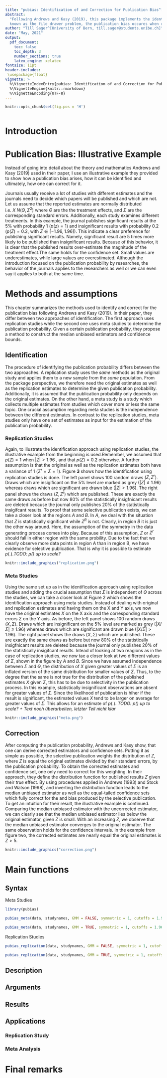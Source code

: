 ```yaml
---
title: "pubias: Identification of and Correction for Publication Bias^[This package was created as part of the seminar Workshop in Econometrics (Spring Semester 2021) and follows the implementation by *Andrews, Isaiah, and Maximilian Kasy. 2019. Identification of and Correction for Publication Bias.*]"
abstract:
  "Following Andrews and Kasy (2019), this package implements the identification of and correction for publiaction bias. Also 
  known as the file drawer problem, the publication bias occures when researchers submit their papers based on the likelihood of their      publication. Therefore, some results have a higher publication probability than others.This package identifies the said bias and          corrects   for it by differentiating between replication and meta-studies as well as between a likelihood and GMM estimation procedure."
author: "Till Sager^[University of Bern, till.sager@students.unibe.ch]"
date: "May, 2021"
output:   
  pdf_document:
    toc: false
    toc_depth: 3  
    number_sections: true 
    latex_engine: xelatex
fontsize: 11pt
header-includes:
 \usepackage{float}
vignette: >
  %\VignetteIndexEntry{pubias: Identification of and Correction for Publication Bias^[This package was created as part of the seminar Workshop in Econometrics (Spring Semester 2021) and follows the implementation by *Andrews, Isaiah, and Maximilian Kasy. 2019. Identification of and Correction for Publication Bias.*]"}
  %\VignetteEngine{knitr::rmarkdown}
  %\VignetteEncoding{UTF-8}
---
```


```r
knitr::opts_chunk$set(fig.pos = 'H')

```

```r

```

\centering
\raggedright
\newpage
\tableofcontents

\newpage


# Introduction

# Publication Bias: Illustrative Example

Instead of going into detail about the theory and mathematics Andrews and Kasy (2019) used in their paper, I use an illustrative example they provided to show how a publication bias arises, how it can be identified and ultimately, how one can correct for it. 

Journals usually receive a lot of studies with different estimates and the journals need to decide which papers will be published and which are not. Let us assume that the reported estimates are normally distributed i.e. $X ~ N(Θ, Σ^2)$ where $Θ$ are the the treatment effects, and $Σ$ are the corresponding standard errors. Additionally, each study examines different treatments.
In this example, the journal publishes significant results at the 5% with probability 1 ($p(z) = 1$) and insignificant results with probability 0.2 ($p(Z) = 0.2$, with $Z ∈ [-1.96, 1.96]$). This indicate a clear preference for publishing significant results. Namely, significant result are 5 times more likely to be published than insignificant results.
Because of this behavior, it is clear that the published results over-estimate the magnitude of the treatment effect.The same holds for the confidence set. Small values are underestimates, while large values are overestimated. Although the introduction focused on the publication probability by researches, the behavior of the journals applies to the researchers as well or we can even say it applies to both at the same time. 


# Methods and assumptions

This chapter summarizes the methods used to identify and correct for the publication bias following Andrews and Kasy (2019). In their paper, they differ between two approaches of identification. The first approach uses replication studies while the second one uses meta studies to determine the publication probability. Given a certain publication probability, they propose a method to construct the median unbiased estimators and confidence bounds.

## Identification

The procedure of identifying the publication probability differs between the two approaches. A replication study uses the *same* methods as the original study and applies them to a new sample from the *same* population. From the package perspective, we therefore need the original estimates as well as the replication estimates to determine the given publication probability. Additionally, it is assumed that the publication probability only depends on the original estimates.
On the other hand, a meta study is a study which collects multiple estimates from studies which cover more or less the same topic. One crucial assumption regarding meta studies is the independence between the different estimates. In contrast to the replication studies, meta studies only have one set of estimates as input for the estimation of the publication probability.


### Replication Studies

Again, to illustrate the identification approach using
replication studies, the illustrative example from the beginning is used.Remember, we assumed that $p(Z) = 1$ when $|Z| > 1.96$ , and that
$p(Z) = 0.2$ otherwise. A further assumption is that the original as well as the replication estimates both have a variance of 1 ($Σ^r = Σ = 1$).
Figure **3** shows how the identification using replication studies is done. The left panel shows 100 random draws $(Z, Z^r)$. Draws which are insigificant on the 5% level are marked as grey $(|Z| ≤ 1.96)$ whereas draws which are significant are drawn blue $(|Z| > 1.96)$.
The right panel shows the draws $(Z, Z^r)$ which are published. These are exactly the same draws as before but now 80% of the statistically insigfnicant results are deleted because the journal only publishes 20% of the statistically insigifcant results.
To proof that some selective publication exists, we can take a closer look at the regions $A$ and $B$. In $A$, we deal with the situation that $Z$ is statistically significant while $Z^R$ is not. Clearly, in region $B$ it is just the other way around.
Here, the assumption of the symmetry in the data generating process comes into play. Because of this assumption, $Z$ or $Z^r$ should fall in either region with the same probility. Due to the fact that we clearly observe more data points in region A than in region B, we have evidence for selective publication. That is why it is possible to estimate $p(.)$.*TODO: p() up to scale?*


```r

knitr::include_graphics("replication.png")

```


### Meta Studies

Using the same set up as in the identification approach using replication studies and adding the crucial assumption that $Σ$ is independent of $Θ$ across the studies, we can take a closer look at Figure 2 which shows the identification approach using meta studies.
Instead of dealing with original and replication estimates and having them on the X and Y axis, we now have the original estimates $X$ on the X axis and the corresponding standard errors $Σ$ on the Y axis.
As before, the left panel shows 100 random draws $(X, Σ)$. Draws which are insignificant on the 5% level are marked as grey $(|X/Σ| ≤ 1.96)$ whereas draws which are significant are drawn blue $(|X/Σ| > 1.96)$.
The right panel shows the draws $(X,Σ)$ which are published. These are exactly the same draws as before but now 80% of the statistically insigfnicant results are deleted because the journal only publishes 20% of the statistically insigifcant results.
Intead of looking at two reagions as in the case of replication studies, we now tae a closer look at two different values of $Σ$, shown in the figure by $A$ and $B$.
Since we have assumed independence between $Σ$ and $Θ$, the distribution of $X$ given greater values of $Σ$ is an inflated version of the same distribution for smaller values of $Σ$. Thus, to the degree that the same is not true for the distribution of the published estimates $X$ given $Σ$, this has to be due to selectivity in the publication process. In this example, statistically insignificant observations are absent for greater values of $Σ$. Since the likelihood of publication is hiher if the result is significant, the estimated values $X$ tend to be larger on average for greater values of $Σ$. This allows for an estimate of $p(.)$.
*TODO: p() up to scale? + Text noch überarbeiten, letzter Teil nicht klar*


```r

knitr::include_graphics("meta.png")

```

## Correction

After computing the publication probability, Andrews and Kasy show, that one can derive corrected estimators and confidence sets. Putting it as simple as possible, the selective publication weights the distribution of $Z$, where $Z$ is equal the original estimates divided by their standard errors, by the publication probability. To obtain the corrected estimates and confidence set, one only need to correct for this weighting. 
In their approach, they define the distribution function for published results $Z$ given their *true* effect. By using procedures applied in Andrews (1993) and Stock and Watson (1998), and inverting the distribution function leads to the median unbiased estimator as well as the equal-tailed confidence sets which fully correct for the and bias produced by the selective publication. 
To get an intuition for their result, the illustrative example is continued.
Comparing the median unbiased estimator with the uncorrected estimator, we can clearly see that the median unbiased estimator lies below the original estimator, given $Z$ is small. With an increasing $Z$, we observe that the median unbiased estimator converges to the original estimator. The same observation holds for the confidence intervals. In the example from figure two, the corrected estimates are nearly equal the original estimates is $Z > 5$.

```r

knitr::include_graphics("correction.png")

```

# Main functions

## Syntax

Meta Studies
```r
library(pubias)

pubias_meta(data, studynames, GMM = FALSE, symmetric = 1, cutoffs = 1.96)

pubias_meta(data, studynames, GMM = TRUE, symmetric = 1, cutoffs = 1.96)
```

Replication Studies
```r
pubias_replication(data, studynames, GMM = FALSE, symmetric = 1, cutoffs = 1.96)

pubias_replication(data, studynames, GMM = TRUE, symmetric = 1, cutoffs = 1.96)

```

## Description

## Arguments

## Results

## Applications

### Replication Study

### Meta Analysis

# Final remarks
